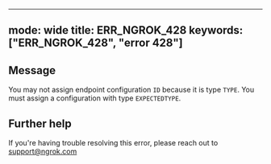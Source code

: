
---
mode: wide
title: ERR_NGROK_428
keywords: ["ERR_NGROK_428", "error 428"]
---

## Message
You may not assign endpoint configuration `ID` because it is type `TYPE`. You must assign a configuration with type `EXPECTEDTYPE`.




## Further help
If you're having trouble resolving this error, please reach out to [support@ngrok.com](mailto:support@ngrok.com?subject=Help%20with%20ERR_NGROK_428)

